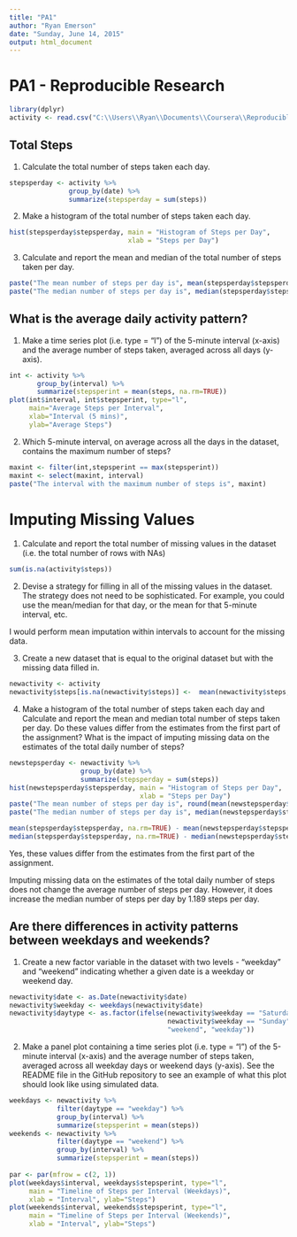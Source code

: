 ```yaml
---
title: "PA1"
author: "Ryan Emerson"
date: "Sunday, June 14, 2015"
output: html_document
---
```


# PA1 - Reproducible Research

```r
library(dplyr)
activity <- read.csv("C:\\Users\\Ryan\\Documents\\Coursera\\Reproducible Research\\repdata_data_activity\\activity.csv")
```

## Total Steps

1. Calculate the total number of steps taken each day.
```r
stepsperday <- activity %>%
               group_by(date) %>%
               summarize(stepsperday = sum(steps))
```


2. Make a histogram of the total number of steps taken each day.
```r
hist(stepsperday$stepsperday, main = "Histogram of Steps per Day",
                              xlab = "Steps per Day")
```

3. Calculate and report the mean and median of the total number of steps taken per day.
```r
paste("The mean number of steps per day is", mean(stepsperday$stepsperday, na.rm=TRUE))
paste("The median number of steps per day is", median(stepsperday$stepsperday, na.rm = TRUE))
```

## What is the average daily activity pattern?

1. Make a time series plot (i.e. type = "l") of the 5-minute interval (x-axis) and the average number of steps taken, averaged across all days (y-axis).
```r
int <- activity %>%
       group_by(interval) %>%
       summarize(stepsperint = mean(steps, na.rm=TRUE))
plot(int$interval, int$stepsperint, type="l",
     main="Average Steps per Interval",
     xlab="Interval (5 mins)",
     ylab="Average Steps")
```
    
2. Which 5-minute interval, on average across all the days in the dataset, contains the maximum number of steps?
```r
maxint <- filter(int,stepsperint == max(stepsperint))
maxint <- select(maxint, interval)
paste("The interval with the maximum number of steps is", maxint)
```

# Imputing Missing Values

1.  Calculate and report the total number of missing values in the dataset (i.e. the total number of rows with NAs)
```r
sum(is.na(activity$steps))
```

2.  Devise a strategy for filling in all of the missing values in the dataset. The strategy does not need to be sophisticated. For example, you could use the mean/median for that day, or the mean for that 5-minute interval, etc.

I would perform mean imputation within intervals to account for the missing data.

3.  Create a new dataset that is equal to the original dataset but with the missing data filled in.

```r
newactivity <- activity
newactivity$steps[is.na(newactivity$steps)] <-  mean(newactivity$steps, na.rm=TRUE)
```

4.  Make a histogram of the total number of steps taken each day and Calculate and report the mean and median total number of steps taken per day. Do these values differ from the estimates from the first part of the assignment? What is the impact of imputing missing data on the estimates of the total daily number of steps?
    
```r
newstepsperday <- newactivity %>%
                  group_by(date) %>%
                  summarize(stepsperday = sum(steps))
hist(newstepsperday$stepsperday, main = "Histogram of Steps per Day",
                                 xlab = "Steps per Day")
paste("The mean number of steps per day is", round(mean(newstepsperday$stepsperday, na.rm=TRUE),2))
paste("The median number of steps per day is", median(newstepsperday$stepsperday, na.rm = TRUE))

mean(stepsperday$stepsperday, na.rm=TRUE) - mean(newstepsperday$stepsperday)
median(stepsperday$stepsperday, na.rm=TRUE) - median(newstepsperday$stepsperday)
```

Yes, these values differ from the estimates from the first part of the assignment.

Imputing missing data on the estimates of the total daily number of steps does not change the average number of steps per day. However, it does increase the median number of steps per day by 1.189 steps per day.


## Are there differences in activity patterns between weekdays and weekends?

1.  Create a new factor variable in the dataset with two levels - "weekday" and "weekend" indicating whether a given date is a weekday or weekend day.
```r
newactivity$date <- as.Date(newactivity$date)
newactivity$weekday <- weekdays(newactivity$date)
newactivity$daytype <- as.factor(ifelse(newactivity$weekday == "Saturday" |
                                        newactivity$weekday == "Sunday",
                                        "weekend", "weekday"))
```

2.    Make a panel plot containing a time series plot (i.e. type = "l") of the 5-minute interval (x-axis) and the average number of steps taken, averaged across all weekday days or weekend days (y-axis). See the README file in the GitHub repository to see an example of what this plot should look like using simulated data.
```r
weekdays <- newactivity %>%
            filter(daytype == "weekday") %>%
            group_by(interval) %>%
            summarize(stepsperint = mean(steps))
weekends <- newactivity %>%
            filter(daytype == "weekend") %>%
            group_by(interval) %>%
            summarize(stepsperint = mean(steps))
            
par <- par(mfrow = c(2, 1))               
plot(weekdays$interval, weekdays$stepsperint, type="l", 
     main = "Timeline of Steps per Interval (Weekdays)",
     xlab = "Interval", ylab="Steps")
plot(weekends$interval, weekends$stepsperint, type="l",  
     main = "Timeline of Steps per Interval (Weekends)",
     xlab = "Interval", ylab="Steps")
```
